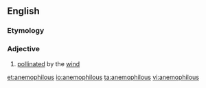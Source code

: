 ==English==

===Etymology===
{{confix|anemo|philous|lang=en}}

===Adjective===
{{en-adj|-}}

# [[pollinated]] by the [[wind]]

[[et:anemophilous]]
[[io:anemophilous]]
[[ta:anemophilous]]
[[vi:anemophilous]]